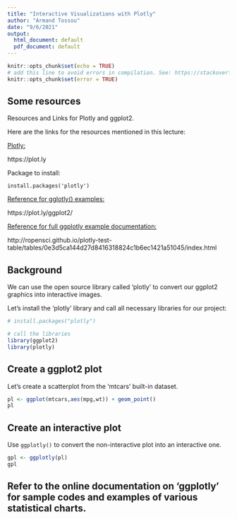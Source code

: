 ---
title: "Interactive Visualizations with Plotly"
author: "Armand Tossou"
date: "9/6/2021"
output:
  html_document: default
  pdf_document: default
---

```{r setup, include=FALSE}
knitr::opts_chunk$set(echo = TRUE)
# add this line to avoid errors in compilation. See: https://stackoverflow.com/questions/30519673/cant-resolve-error-in-rmd-file-anonymous-withcallinghandlers-withvisi
knitr::opts_chunk$set(error = TRUE)
```

## Some resources

Resources and Links for Plotly and ggplot2.


Here are the links for the resources mentioned in this lecture:

[Plotly:](https://plot.ly/)

https://plot.ly


Package to install:

`install.packages('plotly')`


[Reference for gglotly() examples:](https://plot.ly/ggplot2/)

https://plot.ly/ggplot2/


[Reference for full ggplotly example documentation:](http://ropensci.github.io/plotly-test-table/tables/0e3d5ca144d27d8416318824c1b6ec1421a51045/index.html)

http://ropensci.github.io/plotly-test-table/tables/0e3d5ca144d27d8416318824c1b6ec1421a51045/index.html


## Background

We can use the open source library called 'plotly' to convert our ggplot2 graphics into interactive images.

Let's install the 'plotly' library and call all necessary libraries for our project:

```{r}
# install.packages("plotly")

# call the libraries
library(ggplot2)
library(plotly)

```


## Create a ggplot2 plot

Let's create a scatterplot from the 'mtcars' built-in dataset.

```{r}
pl <- ggplot(mtcars,aes(mpg,wt)) + geom_point()
pl

```


## Create an interactive plot

Use `ggplotly()` to convert the non-interactive plot into an interactive one.


```{r}
gpl <- ggplotly(pl)
gpl
```

## Refer to the online documentation on 'ggplotly' for sample codes and examples of various statistical charts.
